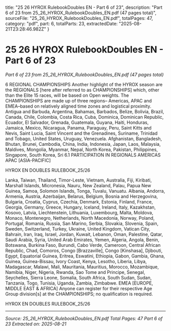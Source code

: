   title: "25 26 HYROX RulebookDoubles EN - Part 6 of 23",
  description: "Part 6 of 23 from 25_26_HYROX_RulebookDoubles_EN.pdf (47 pages total)",
  sourceFile: "25_26_HYROX_RulebookDoubles_EN.pdf",
  totalPages: 47,
  category: "pdf",
  part: 6,
  totalParts: 23,
  extractedDate: "2025-08-21T23:28:46.982Z"
}

# 25 26 HYROX RulebookDoubles EN - Part 6 of 23

*Part 6 of 23 from 25_26_HYROX_RulebookDoubles_EN.pdf (47 pages total)*

6 REGIONAL
CHAMPIONSHIPS
Another highlight of the HYROX season are
the REGIONALS [here after referred to as
CHAMPIONSHIPS] which, other than the Elite 15
races, will be based on Open weights.
The CHAMPIONSHIPS are made up of three regions–
Americas, APAC and EMEA–based on relatively
aligned time zones and logistical proximity.
Antigua and Barbuda, Argentina, Bahamas, Barbados,
Belize, Bolivia, Brazil, Canada, Chile, Colombia, Costa
Rica, Cuba, Dominica, Dominican Republic, Ecuador,
El Salvador, Grenada, Guatemala, Guyana, Haiti,
Honduras, Jamaica, Mexico, Nicaragua, Panama,
Paraguay, Peru, Saint Kitts and Nevis, Saint Lucia,
Saint Vincent and the Grenadines, Suriname, Trinidad
and Tobago, United States, Uruguay, Venezuela.
Afghanistan, Bangladesh, Bhutan, Brunei, Cambodia,
China, India, Indonesia, Japan, Laos, Malaysia,
Maldives, Mongolia, Myanmar, Nepal, North Korea,
Pakistan, Philippines, Singapore, South Korea, Sri
6.1 PARTICIPATION IN
REGIONALS
AMERICAS
APAC
[ASIA-PACIFIC]

HYROX EN DOUBLES RULEBOOK_25/26

Lanka, Taiwan, Thailand, Timor-Leste, Vietnam,
Australia, Fiji, Kiribati, Marshall Islands, Micronesia,
Nauru, New Zealand, Palau, Papua New Guinea,
Samoa, Solomon Islands, Tonga, Tuvalu, Vanuatu.
Albania, Andorra, Armenia, Austria, Azerbaijan,
Belarus, Belgium, Bosnia and Herzegovina, Bulgaria,
Croatia, Cyprus, Czechia, Denmark, Estonia, Finland,
France, Georgia, Germany, Greece, Hungary,
Iceland, Ireland, Italy, Kazakhstan, Kosovo, Latvia,
Liechtenstein, Lithuania, Luxembourg, Malta,
Moldova, Monaco, Montenegro, Netherlands, North
Macedonia, Norway, Poland, Portugal, Romania,
Russia, San Marino, Serbia, Slovakia, Slovenia, Spain,
Sweden, Switzerland, Turkey, Ukraine, United Kingdom,
Vatican City, Bahrain, Iran, Iraq, Israel, Jordan, Kuwait,
Lebanon, Oman, Palestine, Qatar, Saudi Arabia,
Syria, United Arab Emirates, Yemen, Algeria, Angola,
Benin, Botswana, Burkina Faso, Burundi, Cabo Verde,
Cameroon, Central African Republic, Chad, Comoros,
Congo [Brazzaville], Congo [Kinshasa], Djibouti, Egypt,
Equatorial Guinea, Eritrea, Eswatini, Ethiopia, Gabon,
Gambia, Ghana, Guinea, Guinea-Bissau, Ivory Coast,
Kenya, Lesotho, Liberia, Libya, Madagascar, Malawi,
Mali, Mauritania, Mauritius, Morocco, Mozambique,
Namibia, Niger, Nigeria, Rwanda, Sao Tome and
Principe, Senegal, Seychelles, Sierra Leone, Somalia,
South Africa, South Sudan, Sudan, Tanzania, Togo,
Tunisia, Uganda, Zambia, Zimbabwe.
EMEA [EUROPE,
MIDDLE EAST &
AFRICA]
Anyone can register for their respective Age Group division[s] at the
CHAMPIONSHIPS; no qualification is required.

HYROX EN DOUBLES RULEBOOK_25/26

---

*Source: 25_26_HYROX_RulebookDoubles_EN.pdf*
*Total Pages: 47*
*Part 6 of 23*
*Extracted on: 2025-08-21*
